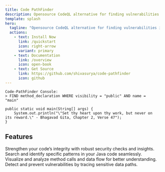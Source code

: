 ```yaml
---
title: Code PathFinder
description: Opensource CodeQL alternative for finding vulnerabilities in your code.
template: splash
hero:
  tagline: "Opensource CodeQL alternative for finding vulnerabilities in your code."
  actions:
    - text: Install Now
      link: /quickstart
      icon: right-arrow
      variant: primary
    - text: Documentation
      link: /overview
      icon: open-book
    - text: Get Source
      link: https://github.com/shivasurya/code-pathfinder
      icon: github
---
```



```shell
Code-PathFinder Console:
> FIND method_declaration WHERE visibility = "public" AND name = "main"

public static void main(String[] args) {
    System.out.println("\"Set thy heart upon thy work, but never on its reward.\" - Bhagavad Gita, Chapter 2, Verse 47");
}
```

## Features

<CardGrid stagger>
	<Card title="Craft Queries" icon="pencil">
		Strengthen your code’s integrity with robust security checks and insights.
	</Card>
	<Card title="Structural Search" icon="seti:code-search">
		Search and identify specific patterns in your Java code seamlessly.
	</Card>
	<Card title="Call Graph Analysis" icon="seti:pipeline">
		Visualize and analyze method calls and data flow for better understanding.
	</Card>
	<Card title="Source-Sink Analysis" icon="seti:plan">
		Detect and prevent vulnerabilities by tracing sensitive data paths.
	</Card>
</CardGrid>
